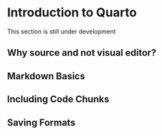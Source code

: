# Introduction to Quarto {#sec-quarto}

:::{.callout-caution appearance=minimal}
This section is still under development
:::

## Why source and not visual editor?
## Markdown Basics
## Including Code Chunks
## Saving Formats